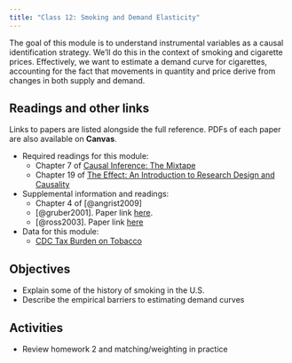 ```yaml
---
title: "Class 12: Smoking and Demand Elasticity"
---
```


The goal of this module is to understand instrumental variables as a causal identification strategy. We'll do this in the context of smoking and cigarette prices. Effectively, we want to estimate a demand curve for cigarettes, accounting for the fact that movements in quantity and price derive from changes in both supply and demand.

## Readings and other links

Links to papers are listed alongside the full reference. PDFs of each paper are also available on **Canvas**.

- <i class="fas fa-book"></i> Required readings for this module:
    - Chapter 7 of [Causal Inference: The Mixtape](https://mixtape.scunning.com/)
    - Chapter 19 of [The Effect: An Introduction to Research Design and Causality](https://theeffectbook.net/)
- <i class="fas fa-external-link-square-alt"></i> Supplemental information and readings:
    - Chapter 4 of [@angrist2009]
    - [@gruber2001]. Paper link [here](https://www.aeaweb.org/articles?id=10.1257/jep.15.2.193).
    - [@ross2003]. Paper link [here](https://citeseerx.ist.psu.edu/viewdoc/download?doi=10.1.1.532.2071&rep=rep1&type=pdf)
- <i class="fa fa-database"></i> Data for this module:
    - [CDC Tax Burden on Tobacco](https://github.com/imccart-test/cdc-tobacco)

## Objectives
- Explain some of the history of smoking in the U.S.
- Describe the empirical barriers to estimating demand curves

## Activities
- Review homework 2 and matching/weighting in practice
